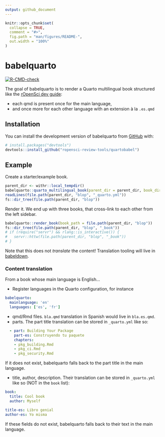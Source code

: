 ```yaml
---
output: github_document
---
```


<!-- README.md is generated from README.Rmd. Please edit that file -->

```r
knitr::opts_chunk$set(
  collapse = TRUE,
  comment = "#>",
  fig.path = "man/figures/README-",
  out.width = "100%"
)
```

# babelquarto

<!-- badges: start -->
[![R-CMD-check](https://github.com/ropensci-review-tools/quartobabel/actions/workflows/R-CMD-check.yaml/badge.svg)](https://github.com/ropensci-review-tools/quartobabel/actions/workflows/R-CMD-check.yaml)
<!-- badges: end -->

The goal of babelquarto is to render a Quarto multilingual book structured like the 
[rOpenSci dev guide](https://devdevguide.netlify.app/):

- each qmd is present once for the main language,
- and once more for each other language with an extension à la `.es.qmd`

## Installation

You can install the development version of babelquarto from [GitHub](https://github.com/) with:

``` r
# install.packages("devtools")
devtools::install_github("ropensci-review-tools/quartobabel")
```

## Example

Create a starter/example book.

```r
parent_dir <- withr::local_tempdir()
babelquarto::quarto_multilingual_book(parent_dir = parent_dir, book_dir = "blop")
readLines(file.path(parent_dir, "blop", "_quarto.yml"))
fs::dir_tree(file.path(parent_dir, "blop"))
```

Render it. 
We end up with three books, that cross-link to each other from the left sidebar.

```r
babelquarto::render_book(book_path = file.path(parent_dir, "blop"))
fs::dir_tree(file.path(parent_dir, "blop", "_book"))
# if (require("servr") && rlang::is_interactive()) {
#   servr::httw(file.path(parent_dir, "blop", "_book"))
# }
```

Note that this does not _translate_ the content!
Translation tooling will live in [babeldown](https://docs.ropensci.org/babeldown).

### Content translation

From a book whose main language is English...

- Register languages in the Quarto configuration, for instance

```yml
babelquarto:
  mainlanguage: 'en'
  languages: ['es', 'fr']
```

- qmd/Rmd files. `bla.qmd` translation in Spanish would live in `bla.es.qmd`.
- parts. The part title translation can be stored in `_quarto.yml` like so:

```yml
  - part: Building Your Package
    part-es: Construyendo tu paquete
    chapters:
    - pkg_building.Rmd
    - pkg_ci.Rmd
    - pkg_security.Rmd
```

If it does not exist, babelquarto falls back to the part title in the main language.

- title, author, description. Their translation can be stored in `_quarto.yml` like so (NOT in the `book` list):

```yml
book:
  title: Cool book
  author: Myself

title-es: Libro genial
author-es: Yo misma
```

If these fields do not exist, babelquarto falls back to their text in the main language.
